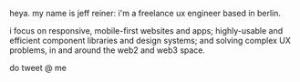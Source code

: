 
heya. my name is jeff reiner: i'm a freelance ux engineer based in berlin.

i focus on responsive, mobile-first websites and apps; highly-usable and efficient component libraries and design systems; and solving complex UX problems, in and around the web2 and web3 space.

<Link to="/contact">do tweet @ me</Link>